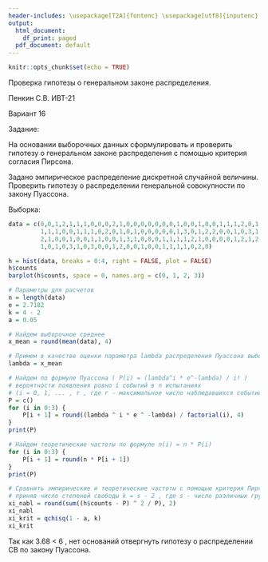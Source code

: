 ```yaml
---
header-includes: \usepackage[T2A]{fontenc} \usepackage[utf8]{inputenc} \usepackage[russian]{babel}
output:
  html_document:
    df_print: paged
  pdf_document: default
---
```


```r
knitr::opts_chunk$set(echo = TRUE)
```

\centering\Large 
Проверка гипотезы о генеральном законе распределения.

\centering\large 
Пенкин С.В. ИВТ-21

\centering\large 
Вариант 16

\raggedright\large
Задание:

\raggedright\normalsize 
На основании выборочных данных сформулировать и проверить гипотезу о генеральном законе распределения с помощью критерия согласия Пирсона.

Задано эмпирическое распределение дискретной случайной величины. Проверить гипотезу о распределении генеральной совокупности по закону Пуассона.

\raggedright\large
Выборка:
\raggedright\normalsize

```r

data = c(0,0,1,2,1,1,1,0,0,0,2,1,0,0,0,0,0,0,0,1,0,0,1,0,0,1,1,1,2,0,1,0,1,0,0,1,
         1,1,1,0,0,1,1,1,0,2,0,1,0,1,0,0,0,0,0,1,3,0,1,2,2,0,0,1,0,3,1,1,1,1,1,1,
         2,1,0,0,1,0,0,1,1,0,0,1,3,1,0,0,0,1,1,1,1,2,1,0,0,0,0,1,2,1,2,0,1,0,3,0,
         1,0,1,0,3,1,0,3,0,0,1,2,0,0,1,0,0,1,1,1,1,0,2,0)

h = hist(data, breaks = 0:4, right = FALSE, plot = FALSE)
h$counts
barplot(h$counts, space = 0, names.arg = c(0, 1, 2, 3))

# Параметры для расчетов
n = length(data)
e = 2.7182
k = 4 - 2
a = 0.05

# Найдем выборочное среднее
x_mean = round(mean(data), 4)

# Примем в качестве оценки параметра lambda распределения Пуассона выборочную среднюю 
lambda = x_mean

# Найдем по формуле Пуассона ( P(i) = (lambda^i * e^-lambda) / i! ) 
# вероятности появления ровно i событий в n испытаниях 
# (i = 0, 1, ... , r , где r - максимальное число наблюдавшихся событий, n - обьем выборки)
P = c()
for (i in 0:3) {
    P[i + 1] = round((lambda ^ i * e ^ -lambda) / factorial(i), 4)
}
print(P)

# Найдем теоретические частоты по формуле n(i) = n * P(i)
for (i in 0:3) {
    P[i + 1] = round(n * P[i + 1])
}
print(P)

# Сравнить эмпирические и теоретические частоты с помощью критерия Пирсона, 
# приняв число степеней свободы k = s - 2 , где s - число различных групп выборки.
xi_nabl = round(sum((h$counts - P) ^ 2 / P), 2)
xi_nabl
xi_krit = qchisq(1 - a, k)
xi_krit

```
Так как 3.68 < 6 , нет оснований отвергнуть гипотезу о распределении СВ по закону Пуассона.